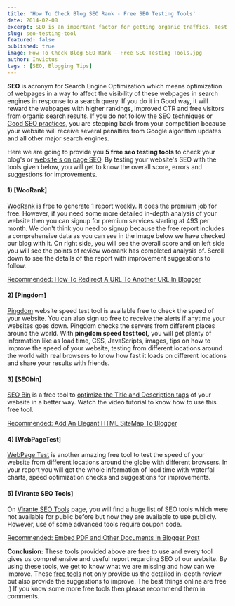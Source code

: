 ```yaml
---
title: 'How To Check Blog SEO Rank - Free SEO Testing Tools'
date: 2014-02-08
excerpt: SEO is an important factor for getting organic traffics. Test if your site is SEO ready or not with this free SEO Testing Tools.
slug: seo-testing-tool
featured: false
published: true
image: How To Check Blog SEO Rank - Free SEO Testing Tools.jpg
author: Invictus
tags : [SEO, Blogging Tips]
---
```


**SEO** is acronym for Search Engine Optimization which means optimization of webpages in a way to affect the visibility of these webpages in search engines in response to a search query. If you do it in Good way, it will reward the webpages with higher rankings, improved CTR and free visitors from organic search results. If you do not follow the SEO techniques or [Good SEO practices](https://www.twistblogg.com/2014/02/top-5-must-do-seo-things-before-publishing-your-articles.html), you are stepping back from your competition because your website will receive several penalties from Google algorithm updates and all other major search engines. 

Here we are going to provide you **5 free seo testing tools** to check your blog's or [website's on page SEO](https://www.twistblogg.com/2014/03/blogger-search-preferences-settings-seo.html). By testing your website's SEO with the tools given below, you will get to know the overall score, errors and suggestions for improvements.  
  
  

#### 1) [WooRank]


<a href="https://www.woorank.com/" target="_blank" rel="nofollow noopener noreferrer">WooRank</a> is free to generate 1 report weekly. It does the premium job for free. However, if you need some more detailed in-depth analysis of your website then you can signup for premium services starting at 49$ per month. We don't think you need to signup because the free report includes a comprehensive data as you can see in the image below we have checked our blog with it. On right side, you will see the overall score and on left side you will see the points of review woorank has completed analysis of. Scroll down to see the details of the report with improvement suggestions to follow.


[Recommended: How To Redirect A URL To Another URL In Blogger](https://www.twistblogg.com/2017/02/How-To-Redirect-A-URL-To-Another-URL-In-Blogger.html)  
  


#### 2) [Pingdom]


<a href="https://tools.pingdom.com/" target="_blank" rel="nofollow noopener noreferrer">Pingdom</a> website speed test tool is available free to check the speed of your website. You can also sign up free to receive the alerts if anytime your websites goes down. Pingdom checks the servers from different places around the world. With **pingdom speed test tool,** you will get plenty of information like as load time, CSS, JavaScripts, images, tips on how to improve the speed of your website, testing from different locations around the world with real browsers to know how fast it loads on different locations and share your results with friends.  


  

#### 3) [SEObin]


<a href="https://seobin.org/" target="_blank" rel="nofollow noopener noreferrer">SEO Bin</a> is a free tool to [optimize the Title and Description tags](https://www.twistblogg.com/2014/01/How-To-Add-Meta-Tags-To-Blogger-Posts.html) of your website in a better way. Watch the video tutorial to know how to use this free tool.  
  

  
[Recommended: Add An Elegant HTML SiteMap To Blogger](https://www.twistblogg.com/2015/06/add-html-sitemap-page-to-blogger.html)  
  

#### 4) [WebPageTest]


<a href="https://www.webpagetest.org/" target="_blank" rel="nofollow noopener noreferrer">WebPage Test</a> is another amazing free tool to test the speed of your website from different locations around the globe with different browsers. In your report you will get the whole information of load time with waterfall charts, speed optimization checks and suggestions for improvements.  




#### 5) [Virante SEO Tools]


On <a href="https://www.virante.org/seo-tools" target="_blank" rel="nofollow noopener noreferrer">Virante SEO Tools</a> page, you will find a huge list of SEO tools which were not available for public before but now they are available to use publicly. However, use of some advanced tools require coupon code.  


  
[Recommended: Embed PDF and Other Documents In Blogger Post](https://www.twistblogg.com/2015/03/how-to-embed-pdf-and-other-documents-in-blogger-posts.html)  
  

**Conclusion:** These tools provided above are free to use and every tool gives us comprehensive and useful report regarding SEO of our website. By using these tools, we get to know what we are missing and how can we improve. These [free tools](https://www.twistblogg.com/2014/02/top-5-best-free-plagiarism-checker-tools.html) not only provide us the detailed in-depth review but also provide the suggestions to improve. The best things online are free :) If you know some more free tools then please recommend them in comments.